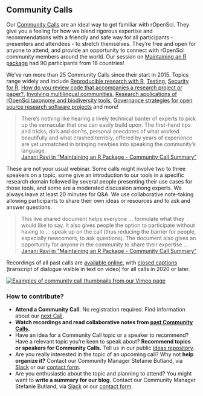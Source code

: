 ## Community Calls {#commcalls}


Our [Community Calls](https://ropensci.org/commcalls/) are an ideal way to get familiar with rOpenSci. They give you a feeling for how we blend rigorous expertise and recommendations with a friendly and safe way for all participants - presenters and attendees - to stretch themselves. They’re free and open for anyone to attend, and provide an opportunity to connect with rOpenSci community members around the world. Our session on [Maintaining an R package](https://ropensci.org/commcalls/2020-03-18/) had 90 participants from 18 countries!

We’ve run more than 25 Community Calls since their start in 2015. Topics range widely and include [Reproducible research with R](https://ropensci.org/commcalls/2019-07-30/), [Testing](https://ropensci.org/commcalls/2019-12-05/), [Security for R](https://ropensci.org/commcalls/2019-05-07/), [How do you review code that accompanies a research project or paper?](https://ropensci.org/commcalls/2018-10-16/), [Involving multilingual communities](https://ropensci.org/commcalls/2019-06-28/), [Research applications of rOpenSci taxonomy and biodiversity tools](https://ropensci.org/commcalls/2019-03-27/), [Governance strategies for open source research software projects](https://ropensci.org/commcalls/2018-12-18/) and more!

> There’s nothing like hearing a lively technical banter of experts to pick up the vernacular that one can easily build upon. The first-hand tips and tricks, do’s and don’ts, personal anecdotes of what worked beautifully and what crashed terribly, offered by years of experience are yet unmatched in bringing newbies into speaking the community’s language.
> <br>
> [Janani Ravi in "Maintaining an R Package - Community Call Summary"](https://ropensci.org/blog/2020/07/14/commcall-maintaining-pkg/)

These are not your usual webinar. Some calls might involve two to three speakers on a topic, some give an introduction to our tools in a specific research domain followed by several people presenting their use cases for those tools, and some are a moderated discussion among experts. We always leave at least 20 minutes for Q&A. We use collaborative note-taking allowing participants to share their own ideas or resources and to ask and answer questions. 

> This live shared document helps everyone ... formulate what they would like to say. It also gives people the option to participate without having to ... speak up on the call (thus reducing the barrier for people, especially newcomers, to ask questions). The document also gives an opportunity for anyone in the community to share their expertise ...
> <br>
> [Janani Ravi in "Maintaining an R Package - Community Call Summary"](https://ropensci.org/blog/2020/07/14/commcall-maintaining-pkg/)

Recordings of all past calls are [available online](https://vimeo.com/ropensci), with [closed captions](https://ropensci.org/blog/2020/07/15/subtitles/) (transcript of dialogue visible in text on video) for all calls in 2020 or later.

<!-- 
To get composite image:
- Go to https://vimeo.com/ropensci
- Using your browsers dev tools, Inspect the element of a video thumbnail
- Set the outermost div (clip__wrapper) which has a width of 50% to 25%
- Change the attribute "padding-left" of the outermost div of the EVEN thumbnails to "padding-right"
- Zoom to the appropriate size
- Use GIMP > Create > Screenshot to take the screen shot
(If Vimeo changes any stylings, this may all change!)
-->

[![Examples of community call thumbnails from our Vimeo page](images/comm_calls_2020-08.png "Examples of community call thumbnails from our Vimeo page")](https://vimeo.com/ropensci)

### How to contribute? 

*   **Attend a Community Call**. No registration required. Find information about our [next Call](https://ropensci.org/commcalls/). 
*   **Watch recordings and read collaborative notes from [past Community Calls](https://ropensci.org/commcalls/).**
*   Have an idea for a Community Call topic or a speaker to recommend? Have a relevant topic you're keen to speak about? **Recommend topics or speakers for Community Calls.** Tell us in our public [ideas repository](https://github.com/ropensci-org/community-calls).
*   Are you really interested in the topic of an upcoming call? Why not **help organize it?** Contact our Community Manager Stefanie Butland, via [Slack](#channels-slack) or our [contact form](https://ropensci.org/contact/).
*   Are you enthusiastic about the topic and planning to attend? You might want to **write a summary for our blog**. Contact our Community Manager Stefanie Butland, via [Slack](#channels-slack) or our [contact form](https://ropensci.org/contact/).

